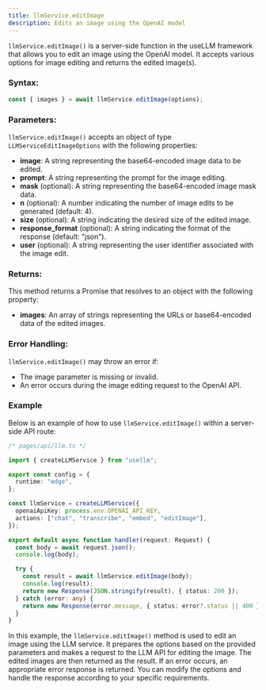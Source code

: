 ```yaml
---
title: llmService.editImage
description: Edits an image using the OpenAI model
---
```


`llmService.editImage()` is a server-side function in the useLLM framework that allows you to edit an image using the OpenAI model. It accepts various options for image editing and returns the edited image(s).

### Syntax:

```typescript
const { images } = await llmService.editImage(options);
```

### Parameters:

`llmService.editImage()` accepts an object of type `LLMServiceEditImageOptions` with the following properties:

- **image**: A string representing the base64-encoded image data to be edited.
- **prompt**: A string representing the prompt for the image editing.
- **mask** (optional): A string representing the base64-encoded image mask data.
- **n** (optional): A number indicating the number of image edits to be generated (default: 4).
- **size** (optional): A string indicating the desired size of the edited image.
- **response_format** (optional): A string indicating the format of the response (default: "json").
- **user** (optional): A string representing the user identifier associated with the image edit.


### Returns:

This method returns a Promise that resolves to an object with the following property:

- **images**: An array of strings representing the URLs or base64-encoded data of the edited images.

### Error Handling:

`llmService.editImage()` may throw an error if:

- The image parameter is missing or invalid.
- An error occurs during the image editing request to the OpenAI API.

### Example

Below is an example of how to use `llmService.editImage()` within a server-side API route:

```typescript
/* pages/api/llm.ts */

import { createLLMService } from "usellm";

export const config = {
  runtime: "edge",
};

const llmService = createLLMService({
  openaiApiKey: process.env.OPENAI_API_KEY,
  actions: ["chat", "transcribe", "embed", "editImage"],
});

export default async function handler(request: Request) {
  const body = await request.json();
  console.log(body);

  try {
    const result = await llmService.editImage(body);
    console.log(result);
    return new Response(JSON.stringify(result), { status: 200 });
  } catch (error: any) {
    return new Response(error.message, { status: error?.status || 400 });
  }
}
```

In this example, the `llmService.editImage()` method is used to edit an image using the LLM service. It prepares the options based on the provided parameters and makes a request to the LLM API for editing the image. The edited images are then returned as the result. If an error occurs, an appropriate error response is returned. You can modify the options and handle the response according to your specific requirements.